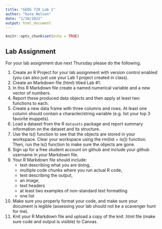 ```yaml
---
title: "GEOG 728 Lab 1"
author: "Kate Nelson"
date: "1/10/2022"
output: html_document
---
```


```r
knitr::opts_chunk$set(echo = TRUE)
```

## Lab Assignment

For your lab assignment due next Thursday please do the following.

1. Create an R Project for your lab assignment with version control enabled (you can also just use your Lab 1 project created in class).
2. Create an Markdown file (html) titled Lab #1.  
3. In this R Markdown file create a named numerical variable and a new vector of numbers.
4. Report these produced data objects and then apply at least two functions to each.
5. Create a new data frame with three columns and rows. At least one column should contain a character/string variable (e.g. list your top 3 favorite muppets).
6. Load a dataset from the R `datasets` package and report summary information on the dataset and its structure.
7. Use the ls() function to see that the objects are stored in your workspace. Clear your workspace using the rm(list = ls()) function. Then, run the ls() function to make sure the objects are gone.
8. Sign up for a free student account on github and include your github username in your Markdown file.
9. Your R Markdown file should include: 
    - text describing what you are doing, 
    - multiple code chunks where you run actual R code, 
    - text describing the output, 
    - an image,
    - text headers
    - at least two examples of non-standard text formatting
    - one list
10. Make sure you properly format your code, and make sure your document is legible (assessing your lab should not be a scavenger hunt for me).
11. Knit your R Markdown file and upload a copy of the knit .html file (make sure code and output is visible) to Canvas.